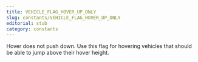 ```yaml
---
title: VEHICLE_FLAG_HOVER_UP_ONLY
slug: constants/VEHICLE_FLAG_HOVER_UP_ONLY
editorial: stub
category: constants
---
```


<LSLConstant
	name="VEHICLE_FLAG_HOVER_UP_ONLY"
	type="integer"
	value="0x20"
/>

Hover does not push down. Use this flag for hovering vehicles that should be able to jump above their hover height.
